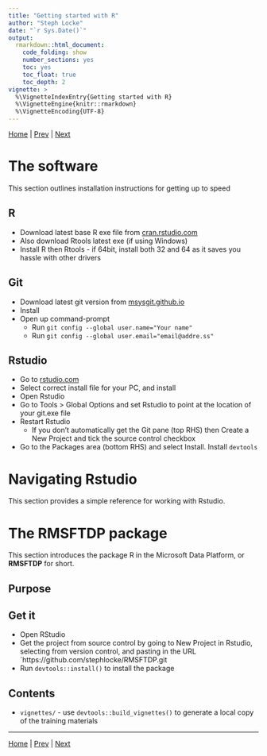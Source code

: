 ```yaml
---
title: "Getting started with R"
author: "Steph Locke"
date: "`r Sys.Date()`"
output: 
  rmarkdown::html_document: 
    code_folding: show
    number_sections: yes
    toc: yes
    toc_float: true
    toc_depth: 2
vignette: >
  %\VignetteIndexEntry{Getting started with R}
  %\VignetteEngine{knitr::rmarkdown}
  %\VignetteEncoding{UTF-8}
---
```


[Home](index.html) | [Prev](RMicrosoft.html) | [Next]()

# The software {.tabset}

This section outlines installation instructions for getting up to speed

## R
 * Download latest base R exe file from [cran.rstudio.com](http://cran.rstudio.com/)
 * Also download Rtools latest exe (if using Windows)
 * Install R then Rtools - if 64bit, install both 32 and 64 as it saves you hassle with other drivers

## Git
 * Download latest git version from [msysgit.github.io](https://msysgit.github.io/)
 * Install
 * Open up command-prompt
     + Run `git config --global user.name="Your name"`
     + Run `git config --global user.email="email@addre.ss"`

## Rstudio
 * Go to [rstudio.com](http://www.rstudio.com/products/rstudio/download/)
 * Select correct install file for your PC, and install
 * Open Rstudio
 * Go to Tools > Global Options and set Rstudio to point at the location of your git.exe file
 * Restart Rstudio
     + If you don't automatically get the Git pane (top RHS) then Create a New Project and tick the source control checkbox
 * Go to the Packages area (bottom RHS) and select Install. Install `devtools`

# Navigating Rstudio {.tabset}
This section provides a simple reference for working with Rstudio.

# The RMSFTDP package {.tabset}
This section introduces the package R in the Microsoft Data Platform, or **RMSFTDP** for short.

## Purpose
## Get it 
 * Open RStudio
 * Get the project from source control by going to New Project in Rstudio, selecting from version control, and pasting in the URL `https://github.com/stephlocke/RMSFTDP.git
 * Run `devtools::install()` to install the package

## Contents
 * `vignettes/` - use `devtools::build_vignettes()` to generate a local copy of the training materials

 
-------
[Home](index.html) | [Prev](RMicrosoft.html) | [Next]()
